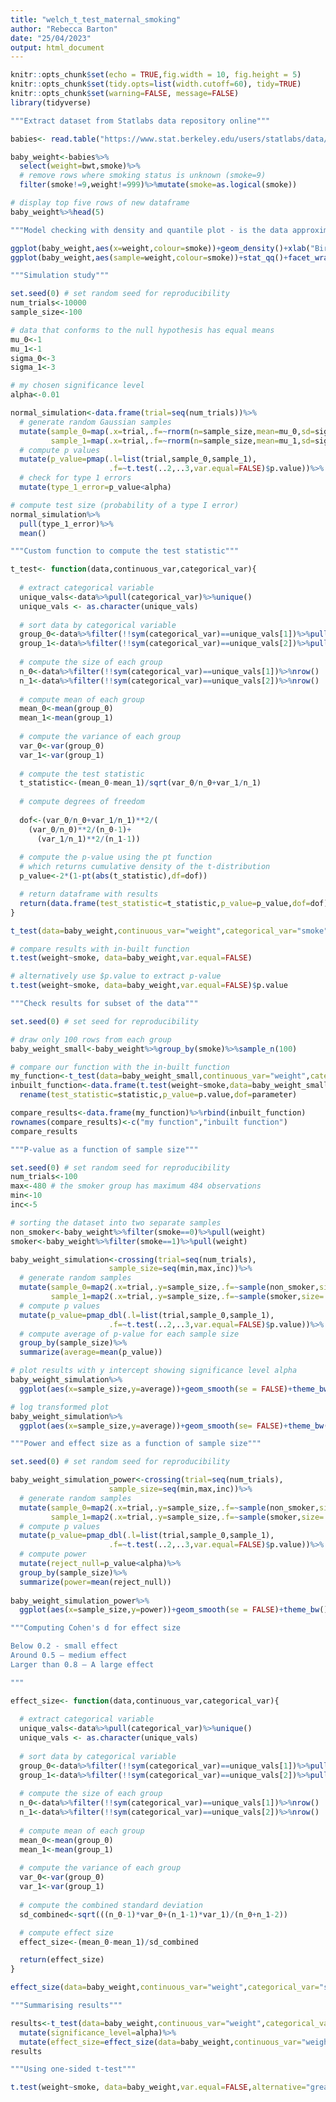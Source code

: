 ```yaml
---
title: "welch_t_test_maternal_smoking"
author: "Rebecca Barton"
date: "25/04/2023"
output: html_document
---
```


```r
knitr::opts_chunk$set(echo = TRUE,fig.width = 10, fig.height = 5)
knitr::opts_chunk$set(tidy.opts=list(width.cutoff=60), tidy=TRUE)
knitr::opts_chunk$set(warning=FALSE, message=FALSE)
library(tidyverse)
```


```r
"""Extract dataset from Statlabs data repository online"""

babies<- read.table("https://www.stat.berkeley.edu/users/statlabs/data/babies.data", header=TRUE)

baby_weight<-babies%>%
  select(weight=bwt,smoke)%>%
  # remove rows where smoking status is unknown (smoke=9)
  filter(smoke!=9,weight!=999)%>%mutate(smoke=as.logical(smoke)) 

# display top five rows of new dataframe
baby_weight%>%head(5)

"""Model checking with density and quantile plot - is the data approximately Gaussian?"""

ggplot(baby_weight,aes(x=weight,colour=smoke))+geom_density()+xlab("Birth weight (oz)")+ylab("Density")+labs(title="Figure 1",color="Mother smokes?")+theme_bw()
ggplot(baby_weight,aes(sample=weight,colour=smoke))+stat_qq()+facet_wrap(~smoke,scales="free")+stat_qq_line(color="black")+xlab("Theoretical")+ylab("Sample")+labs(title="Figure 2",color="Mother smokes?")+theme_bw()

"""Simulation study"""

set.seed(0) # set random seed for reproducibility
num_trials<-10000
sample_size<-100

# data that conforms to the null hypothesis has equal means
mu_0<-1
mu_1<-1
sigma_0<-3
sigma_1<-3

# my chosen significance level
alpha<-0.01

normal_simulation<-data.frame(trial=seq(num_trials))%>%
  # generate random Gaussian samples
  mutate(sample_0=map(.x=trial,.f=~rnorm(n=sample_size,mean=mu_0,sd=sigma_0)),
         sample_1=map(.x=trial,.f=~rnorm(n=sample_size,mean=mu_1,sd=sigma_1)))%>%
  # compute p values
  mutate(p_value=pmap(.l=list(trial,sample_0,sample_1),
                      .f=~t.test(..2,..3,var.equal=FALSE)$p.value))%>%
  # check for type 1 errors
  mutate(type_1_error=p_value<alpha)

# compute test size (probability of a type I error)
normal_simulation%>%
  pull(type_1_error)%>%
  mean()

"""Custom function to compute the test statistic"""

t_test<- function(data,continuous_var,categorical_var){
  
  # extract categorical variable
  unique_vals<-data%>%pull(categorical_var)%>%unique()
  unique_vals <- as.character(unique_vals)
  
  # sort data by categorical variable
  group_0<-data%>%filter(!!sym(categorical_var)==unique_vals[1])%>%pull(continuous_var)
  group_1<-data%>%filter(!!sym(categorical_var)==unique_vals[2])%>%pull(continuous_var)
  
  # compute the size of each group
  n_0<-data%>%filter(!!sym(categorical_var)==unique_vals[1])%>%nrow()
  n_1<-data%>%filter(!!sym(categorical_var)==unique_vals[2])%>%nrow()
  
  # compute mean of each group
  mean_0<-mean(group_0)
  mean_1<-mean(group_1)
  
  # compute the variance of each group
  var_0<-var(group_0)
  var_1<-var(group_1)
  
  # compute the test statistic
  t_statistic<-(mean_0-mean_1)/sqrt(var_0/n_0+var_1/n_1)
  
  # compute degrees of freedom
  
  dof<-(var_0/n_0+var_1/n_1)**2/(
    (var_0/n_0)**2/(n_0-1)+
      (var_1/n_1)**2/(n_1-1))
  
  # compute the p-value using the pt function
  # which returns cumulative density of the t-distribution
  p_value<-2*(1-pt(abs(t_statistic),df=dof))

  # return dataframe with results
  return(data.frame(test_statistic=t_statistic,p_value=p_value,dof=dof))
}

t_test(data=baby_weight,continuous_var="weight",categorical_var="smoke")

# compare results with in-built function 
t.test(weight~smoke, data=baby_weight,var.equal=FALSE)

# alternatively use $p.value to extract p-value
t.test(weight~smoke, data=baby_weight,var.equal=FALSE)$p.value

"""Check results for subset of the data"""

set.seed(0) # set seed for reproducibility

# draw only 100 rows from each group
baby_weight_small<-baby_weight%>%group_by(smoke)%>%sample_n(100)

# compare our function with the in-built function
my_function<-t_test(data=baby_weight_small,continuous_var="weight",categorical_var="smoke")
inbuilt_function<-data.frame(t.test(weight~smoke,data=baby_weight_small,var.equal=FALSE)[1:3])%>%
  rename(test_statistic=statistic,p_value=p.value,dof=parameter)

compare_results<-data.frame(my_function)%>%rbind(inbuilt_function)
rownames(compare_results)<-c("my function","inbuilt function")
compare_results

"""P-value as a function of sample size"""

set.seed(0) # set random seed for reproducibility
num_trials<-100
max<-480 # the smoker group has maximum 484 observations
min<-10
inc<-5

# sorting the dataset into two separate samples
non_smoker<-baby_weight%>%filter(smoke==0)%>%pull(weight)
smoker<-baby_weight%>%filter(smoke==1)%>%pull(weight)

baby_weight_simulation<-crossing(trial=seq(num_trials),
                      sample_size=seq(min,max,inc))%>%
  # generate random samples
  mutate(sample_0=map2(.x=trial,.y=sample_size,.f=~sample(non_smoker,size=.y,replace=TRUE)),
         sample_1=map2(.x=trial,.y=sample_size,.f=~sample(smoker,size=.y,replace=TRUE)))%>%
  # compute p values
  mutate(p_value=pmap_dbl(.l=list(trial,sample_0,sample_1),
                      .f=~t.test(..2,..3,var.equal=FALSE)$p.value))%>%
  # compute average of p-value for each sample size
  group_by(sample_size)%>%
  summarize(average=mean(p_value))

# plot results with y intercept showing significance level alpha
baby_weight_simulation%>%
  ggplot(aes(x=sample_size,y=average))+geom_smooth(se = FALSE)+theme_bw()+labs(title = "Figure 6",x="Sample size", y="p-value")+geom_hline(yintercept=0.01,colour="red",linetype="dashed")+geom_text(aes(x=25, label="significance level", y=0.02))

# log transformed plot
baby_weight_simulation%>%
  ggplot(aes(x=sample_size,y=average))+geom_smooth(se= FALSE)+theme_bw()+scale_x_continuous(trans="log10")+labs(title="Figure 7",x="Sample size",y="p-value")+geom_hline(yintercept=0.01,colour="red",linetype="dashed")+geom_text(aes(x=15, label="significance level", y=0.012))+coord_cartesian(ylim=c(0,0.05))

"""Power and effect size as a function of sample size"""

set.seed(0) # set random seed for reproducibility

baby_weight_simulation_power<-crossing(trial=seq(num_trials),
                      sample_size=seq(min,max,inc))%>%
  # generate random samples
  mutate(sample_0=map2(.x=trial,.y=sample_size,.f=~sample(non_smoker,size=.y,replace=TRUE)),
         sample_1=map2(.x=trial,.y=sample_size,.f=~sample(smoker,size=.y,replace=TRUE)))%>%
  # compute p values
  mutate(p_value=pmap_dbl(.l=list(trial,sample_0,sample_1),
                      .f=~t.test(..2,..3,var.equal=FALSE)$p.value))%>%
  # compute power
  mutate(reject_null=p_value<alpha)%>%
  group_by(sample_size)%>%
  summarize(power=mean(reject_null))
  
baby_weight_simulation_power%>%
  ggplot(aes(x=sample_size,y=power))+geom_smooth(se = FALSE)+theme_bw()+labs(title="Figure 8",x=("Sample size"),y="Power")+scale_x_continuous(trans="log10")

"""Computing Cohen's d for effect size

Below 0.2 - small effect
Around 0.5 – medium effect
Larger than 0.8 – A large effect

"""

effect_size<- function(data,continuous_var,categorical_var){
  
  # extract categorical variable
  unique_vals<-data%>%pull(categorical_var)%>%unique()
  unique_vals <- as.character(unique_vals)
  
  # sort data by categorical variable
  group_0<-data%>%filter(!!sym(categorical_var)==unique_vals[1])%>%pull(continuous_var)
  group_1<-data%>%filter(!!sym(categorical_var)==unique_vals[2])%>%pull(continuous_var)
  
  # compute the size of each group
  n_0<-data%>%filter(!!sym(categorical_var)==unique_vals[1])%>%nrow()
  n_1<-data%>%filter(!!sym(categorical_var)==unique_vals[2])%>%nrow()
  
  # compute mean of each group
  mean_0<-mean(group_0)
  mean_1<-mean(group_1)
  
  # compute the variance of each group
  var_0<-var(group_0)
  var_1<-var(group_1)
  
  # compute the combined standard deviation
  sd_combined<-sqrt(((n_0-1)*var_0+(n_1-1)*var_1)/(n_0+n_1-2))

  # compute effect size
  effect_size<-(mean_0-mean_1)/sd_combined

  return(effect_size)
}

effect_size(data=baby_weight,continuous_var="weight",categorical_var="smoke")

"""Summarising results"""

results<-t_test(data=baby_weight,continuous_var="weight",categorical_var="smoke")%>%
  mutate(significance_level=alpha)%>%
  mutate(effect_size=effect_size(data=baby_weight,continuous_var="weight",categorical_var="smoke"))
results

"""Using one-sided t-test"""

t.test(weight~smoke, data=baby_weight,var.equal=FALSE,alternative="greater")
```
